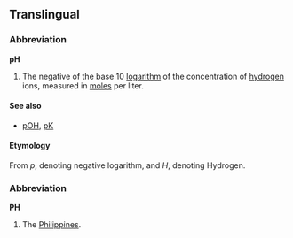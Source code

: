 ==Translingual==

===Abbreviation===
'''pH'''

# The negative of the base 10 [[logarithm]] of the concentration of [[hydrogen]] ions, measured in [[mole]]s per liter.

====See also====
*[[pOH]], [[pK]]

====Etymology====
From ''p'', denoting negative logarithm, and ''H'', denoting Hydrogen.

===Abbreviation===
'''PH'''

# The [[Philippines]].